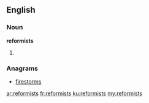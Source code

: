 ==English==

===Noun===
'''reformists'''

# {{plural of|[[reformist]]}}

===Anagrams===
* [[firestorms#English|firestorms]]

[[ar:reformists]]
[[fr:reformists]]
[[ku:reformists]]
[[my:reformists]]